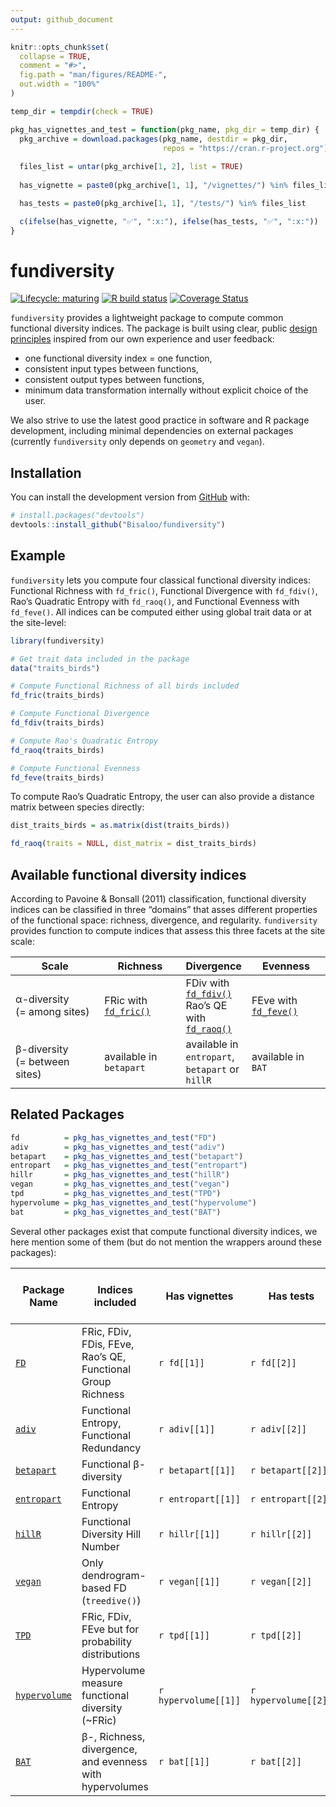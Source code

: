```yaml
---
output: github_document
---
```


<!-- README.md is generated from README.Rmd. Please edit that file -->

```r
knitr::opts_chunk$set(
  collapse = TRUE,
  comment = "#>",
  fig.path = "man/figures/README-",
  out.width = "100%"
)

temp_dir = tempdir(check = TRUE)

pkg_has_vignettes_and_test = function(pkg_name, pkg_dir = temp_dir) {
  pkg_archive = download.packages(pkg_name, destdir = pkg_dir,
                                  repos = "https://cran.r-project.org")
  
  files_list = untar(pkg_archive[1, 2], list = TRUE)
  
  has_vignette = paste0(pkg_archive[1, 1], "/vignettes/") %in% files_list

  has_tests = paste0(pkg_archive[1, 1], "/tests/") %in% files_list

  c(ifelse(has_vignette, "✅", ":x:"), ifelse(has_tests, "✅", ":x:"))
}
```

# fundiversity

<!-- badges: start -->
[![Lifecycle: maturing](https://img.shields.io/badge/lifecycle-maturing-blue.svg)](https://www.tidyverse.org/lifecycle/#maturing)
[![R build status](https://github.com/Bisaloo/fundiversity/workflows/R-CMD-check/badge.svg)](https://github.com/Bisaloo/fundiversity/actions)
[![Coverage Status](https://codecov.io/gh/Bisaloo/fundiversity/branch/master/graph/badge.svg?token=HR4YH118VT)](https://codecov.io/gh/Bisaloo/fundiversity)
<!-- badges: end -->

`fundiversity` provides a lightweight package to compute common functional
diversity indices. The package is built using clear, public 
[design principles](https://bisaloo/github.com/articles/design-principles.html)
inspired from our own experience and user feedback:

* one functional diversity index = one function,
* consistent input types between functions,
* consistent output types between functions,
* minimum data transformation internally without explicit choice of the user.

We also strive to use the latest good practice in software and R package development, including minimal dependencies on external packages (currently `fundiversity` only depends on `geometry` and `vegan`).

## Installation

You can install the development version from [GitHub](https://github.com/) with:

```r
# install.packages("devtools")
devtools::install_github("Bisaloo/fundiversity")
```

## Example

`fundiversity` lets you compute four classical functional diversity indices: Functional Richness with `fd_fric()`, Functional Divergence with
`fd_fdiv()`, Rao's Quadratic Entropy with `fd_raoq()`, and Functional Evenness with `fd_feve()`.
All indices can be computed either using global trait data or at the site-level:

```r
library(fundiversity)

# Get trait data included in the package
data("traits_birds")

# Compute Functional Richness of all birds included
fd_fric(traits_birds)

# Compute Functional Divergence
fd_fdiv(traits_birds)

# Compute Rao's Quadratic Entropy
fd_raoq(traits_birds)

# Compute Functional Evenness
fd_feve(traits_birds)
```

To compute Rao's Quadratic Entropy, the user can also provide a distance matrix between species directly:

```r
dist_traits_birds = as.matrix(dist(traits_birds))

fd_raoq(traits = NULL, dist_matrix = dist_traits_birds)
```

## Available functional diversity indices

According to Pavoine & Bonsall (2011) classification, functional diversity indices can be classified in three "domains" that asses different properties of the functional space: richness, divergence, and regularity.
`fundiversity` provides function to compute indices that assess this three facets at the site scale:

|               Scale                |                                      Richness                                            |                   Divergence                                                                                     |        Evenness                                                                        |
|----------------------------------------------------------------------------------------------------|------------------------------------------------------------------------------------------|--------------------------------------------------|----------------------------------------------------------------------------------------|
| α-diversity<br />(= among sites)   | FRic with [`fd_fric()`](https://bisaloo.github.io/fundiversity/reference/fd_fric.html)   | FDiv with [`fd_fdiv()`](https://bisaloo.github.io/fundiversity/reference/fd_fdiv.html)<br />Rao's QE with [`fd_raoq()`](https://bisaloo.github.io/fundiversity/reference/fd_raoq.html) | FEve with [`fd_feve()`](https://bisaloo.github.io/fundiversity/reference/fd_feve.html) |
| β-diversity<br />(= between sites) | available in `betapart` | available in `entropart`, `betapart` or `hillR`  | available in `BAT`    |
 
## Related Packages

```r
fd          = pkg_has_vignettes_and_test("FD")
adiv        = pkg_has_vignettes_and_test("adiv")
betapart    = pkg_has_vignettes_and_test("betapart")
entropart   = pkg_has_vignettes_and_test("entropart")
hillr       = pkg_has_vignettes_and_test("hillR")
vegan       = pkg_has_vignettes_and_test("vegan")
tpd         = pkg_has_vignettes_and_test("TPD")
hypervolume = pkg_has_vignettes_and_test("hypervolume")
bat         = pkg_has_vignettes_and_test("BAT")
```

Several other packages exist that compute functional diversity indices, we here mention some of them (but do not mention the wrappers around these packages):

| Package Name                                          |                     Indices included                        |    Has vignettes   |      Has tests     | On GitHub | On CRAN (last updated)                                    |
|-------------------------------------------------------|-------------------------------------------------------------|--------------------|--------------------|-----------|-----------------------------------------------------------|
| [`FD`](https://github.com/cran/FD)                    | FRic, FDiv, FDis, FEve, Rao's QE, Functional Group Richness |`r fd[[1]]`         |`r fd[[2]]`         | :x:       | ![](https://www.r-pkg.org/badges/last-release/FD)         |
| [`adiv`](https://github.com/cran/adiv)                | Functional Entropy, Functional Redundancy                   |`r adiv[[1]]`       |`r adiv[[2]]`       | :x:       | ![](https://www.r-pkg.org/badges/last-release/adiv)       |
| [`betapart`](https://github.com/cran/betapart)        | Functional β-diversity                                      |`r betapart[[1]]`   |`r betapart[[2]]`   | :x:       | ![](https://www.r-pkg.org/badges/last-release/betapart)   |
| [`entropart`](https://github.com/EricMarcon/entropart)| Functional Entropy                                          |`r entropart[[1]]`  |`r entropart[[2]]`  | ✅        | ![](https://www.r-pkg.org/badges/last-release/entropart)  |  
| [`hillR`](https://github.com/daijiang/hillR)          | Functional Diversity Hill Number                            |`r hillr[[1]]`      |`r hillr[[2]]`      | ✅        | ![](https://www.r-pkg.org/badges/last-release/hillR)      |    
| [`vegan`](https://github.com/vegandevs/vegan)         | Only dendrogram-based FD (`treedive()`)                     |`r vegan[[1]]`      |`r vegan[[2]]`      | ✅        | ![](https://www.r-pkg.org/badges/last-release/vegan)      |                 
| [`TPD`](https://github.com/cran/TPD)                  | FRic, FDiv, FEve but for probability distributions          |`r tpd[[1]]`        |`r tpd[[2]]`        | :x:       | ![](https://www.r-pkg.org/badges/last-release/TPD)        |
| [`hypervolume`](https://github.com/cran/hypervolume)  | Hypervolume measure functional diversity (~FRic)            |`r hypervolume[[1]]`|`r hypervolume[[2]]`| ✅        | ![](https://www.r-pkg.org/badges/last-release/hypervolume)|
| [`BAT`](https://github.com/cran/BAT)                  | β-, Richness, divergence, and evenness with hypervolumes    |`r bat[[1]]`        |`r bat[[2]]`        | ✅        | ![](https://www.r-pkg.org/badges/last-release/BAT)        |  
